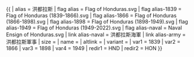 <noinclude>{{pp-template|small=yes}}</noinclude>{{ {{{1<noinclude>|country showdata</noinclude>}}}
| alias = 洪都拉斯
| flag alias = Flag of Honduras.svg
| flag alias-1839 = Flag of Honduras (1839-1866).svg
| flag alias-1866 = Flag of Honduras (1866-1898).svg
| flag alias-1898 = Flag of Honduras (1898-1949).svg
| flag alias-1949 = Flag of Honduras (1949-2022).svg
| flag alias-naval = Naval Ensign of Honduras.svg
| link alias-naval = 洪都拉斯海軍
| link alias-army = 洪都拉斯軍事
| size = {{{size|}}}
| name = {{{name|}}}
| altlink = {{{altlink|}}}
| variant = {{{variant|}}}
<noinclude>
| var1 = 1839
| var2 = 1866
| var3 = 1898
| var4 = 1949
| redir1 = HND
| redir2 = HON
</noinclude>
}}